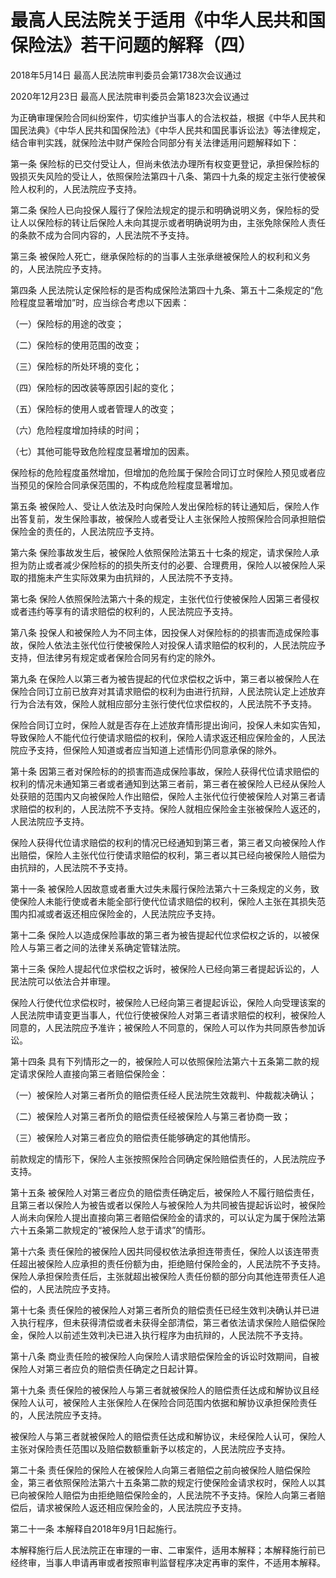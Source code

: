 # 最高人民法院关于适用《中华人民共和国保险法》若干问题的解释（四）

2018年5月14日 最高人民法院审判委员会第1738次会议通过

2020年12月23日 最高人民法院审判委员会第1823次会议通过

  

为正确审理保险合同纠纷案件，切实维护当事人的合法权益，根据《中华人民共和国民法典》《中华人民共和国保险法》《中华人民共和国民事诉讼法》等法律规定，结合审判实践，就保险法中财产保险合同部分有关法律适用问题解释如下：

第一条 保险标的已交付受让人，但尚未依法办理所有权变更登记，承担保险标的毁损灭失风险的受让人，依照保险法第四十八条、第四十九条的规定主张行使被保险人权利的，人民法院应予支持。

第二条 保险人已向投保人履行了保险法规定的提示和明确说明义务，保险标的受让人以保险标的转让后保险人未向其提示或者明确说明为由，主张免除保险人责任的条款不成为合同内容的，人民法院不予支持。

第三条 被保险人死亡，继承保险标的的当事人主张承继被保险人的权利和义务的，人民法院应予支持。

第四条 人民法院认定保险标的是否构成保险法第四十九条、第五十二条规定的“危险程度显著增加”时，应当综合考虑以下因素：

（一）保险标的用途的改变；

（二）保险标的使用范围的改变；

（三）保险标的所处环境的变化；

（四）保险标的因改装等原因引起的变化；

（五）保险标的使用人或者管理人的改变；

（六）危险程度增加持续的时间；

（七）其他可能导致危险程度显著增加的因素。

保险标的危险程度虽然增加，但增加的危险属于保险合同订立时保险人预见或者应当预见的保险合同承保范围的，不构成危险程度显著增加。

第五条 被保险人、受让人依法及时向保险人发出保险标的转让通知后，保险人作出答复前，发生保险事故，被保险人或者受让人主张保险人按照保险合同承担赔偿保险金的责任的，人民法院应予支持。

第六条 保险事故发生后，被保险人依照保险法第五十七条的规定，请求保险人承担为防止或者减少保险标的的损失所支付的必要、合理费用，保险人以被保险人采取的措施未产生实际效果为由抗辩的，人民法院不予支持。

第七条 保险人依照保险法第六十条的规定，主张代位行使被保险人因第三者侵权或者违约等享有的请求赔偿的权利的，人民法院应予支持。

第八条 投保人和被保险人为不同主体，因投保人对保险标的的损害而造成保险事故，保险人依法主张代位行使被保险人对投保人请求赔偿的权利的，人民法院应予支持，但法律另有规定或者保险合同另有约定的除外。

第九条 在保险人以第三者为被告提起的代位求偿权之诉中，第三者以被保险人在保险合同订立前已放弃对其请求赔偿的权利为由进行抗辩，人民法院认定上述放弃行为合法有效，保险人就相应部分主张行使代位求偿权的，人民法院不予支持。

保险合同订立时，保险人就是否存在上述放弃情形提出询问，投保人未如实告知，导致保险人不能代位行使请求赔偿的权利，保险人请求返还相应保险金的，人民法院应予支持，但保险人知道或者应当知道上述情形仍同意承保的除外。

第十条 因第三者对保险标的的损害而造成保险事故，保险人获得代位请求赔偿的权利的情况未通知第三者或者通知到达第三者前，第三者在被保险人已经从保险人处获赔的范围内又向被保险人作出赔偿，保险人主张代位行使被保险人对第三者请求赔偿的权利的，人民法院不予支持。保险人就相应保险金主张被保险人返还的，人民法院应予支持。

保险人获得代位请求赔偿的权利的情况已经通知到第三者，第三者又向被保险人作出赔偿，保险人主张代位行使请求赔偿的权利，第三者以其已经向被保险人赔偿为由抗辩的，人民法院不予支持。

第十一条 被保险人因故意或者重大过失未履行保险法第六十三条规定的义务，致使保险人未能行使或者未能全部行使代位请求赔偿的权利，保险人主张在其损失范围内扣减或者返还相应保险金的，人民法院应予支持。

第十二条 保险人以造成保险事故的第三者为被告提起代位求偿权之诉的，以被保险人与第三者之间的法律关系确定管辖法院。

第十三条 保险人提起代位求偿权之诉时，被保险人已经向第三者提起诉讼的，人民法院可以依法合并审理。

保险人行使代位求偿权时，被保险人已经向第三者提起诉讼，保险人向受理该案的人民法院申请变更当事人，代位行使被保险人对第三者请求赔偿的权利，被保险人同意的，人民法院应予准许；被保险人不同意的，保险人可以作为共同原告参加诉讼。

第十四条 具有下列情形之一的，被保险人可以依照保险法第六十五条第二款的规定请求保险人直接向第三者赔偿保险金：

（一）被保险人对第三者所负的赔偿责任经人民法院生效裁判、仲裁裁决确认；

（二）被保险人对第三者所负的赔偿责任经被保险人与第三者协商一致；

（三）被保险人对第三者应负的赔偿责任能够确定的其他情形。

前款规定的情形下，保险人主张按照保险合同确定保险赔偿责任的，人民法院应予支持。

第十五条 被保险人对第三者应负的赔偿责任确定后，被保险人不履行赔偿责任，且第三者以保险人为被告或者以保险人与被保险人为共同被告提起诉讼时，被保险人尚未向保险人提出直接向第三者赔偿保险金的请求的，可以认定为属于保险法第六十五条第二款规定的“被保险人怠于请求”的情形。

第十六条 责任保险的被保险人因共同侵权依法承担连带责任，保险人以该连带责任超出被保险人应承担的责任份额为由，拒绝赔付保险金的，人民法院不予支持。保险人承担保险责任后，主张就超出被保险人责任份额的部分向其他连带责任人追偿的，人民法院应予支持。

第十七条 责任保险的被保险人对第三者所负的赔偿责任已经生效判决确认并已进入执行程序，但未获得清偿或者未获得全部清偿，第三者依法请求保险人赔偿保险金，保险人以前述生效判决已进入执行程序为由抗辩的，人民法院不予支持。

第十八条 商业责任险的被保险人向保险人请求赔偿保险金的诉讼时效期间，自被保险人对第三者应负的赔偿责任确定之日起计算。

第十九条 责任保险的被保险人与第三者就被保险人的赔偿责任达成和解协议且经保险人认可，被保险人主张保险人在保险合同范围内依据和解协议承担保险责任的，人民法院应予支持。

被保险人与第三者就被保险人的赔偿责任达成和解协议，未经保险人认可，保险人主张对保险责任范围以及赔偿数额重新予以核定的，人民法院应予支持。

第二十条 责任保险的保险人在被保险人向第三者赔偿之前向被保险人赔偿保险金，第三者依照保险法第六十五条第二款的规定行使保险金请求权时，保险人以其已向被保险人赔偿为由拒绝赔偿保险金的，人民法院不予支持。保险人向第三者赔偿后，请求被保险人返还相应保险金的，人民法院应予支持。

第二十一条 本解释自2018年9月1日起施行。

本解释施行后人民法院正在审理的一审、二审案件，适用本解释；本解释施行前已经终审，当事人申请再审或者按照审判监督程序决定再审的案件，不适用本解释。